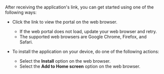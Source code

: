 
After receiving the application's link, you can get started using one of the following ways:

* Click the link to view the portal on the web browser.

  <p>
    <Admonition type="note">
    <ul>
    <li>If the web portal does not load, update your web browser and retry.</li>
    <li>The supported web browsers are Google Chrome, Firefox, and Safari.</li>
    </ul>
    </Admonition>
  </p>

* To install the application on your device, do one of the following actions:

    * Select the <b>Install</b> option on the web browser.
    * Select the <b>Add to Home screen</b> option on the web browser.

<Tabs>
<TabItem value="projects portal" label="Web Portal" default>
<ReactPlayer playing controls url={portalOverview} loop="false" />
</TabItem>
<TabItem value="projects mobile application" label="Mobile App">
<ReactPlayer playing controls url={mobileOverview} loop="false" />
</TabItem>
</Tabs>